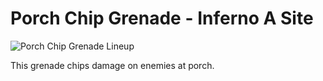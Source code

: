 # Porch Chip Grenade - Inferno A Site

![Porch Chip Grenade Lineup](https://via.placeholder.com/600x400/FFB800/000000?text=Porch+Chip+Grenade)

This grenade chips damage on enemies at porch.